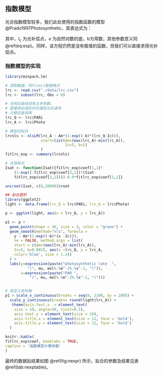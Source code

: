 ## 指数模型 {#lrc_exp}

光合指数模型较多，我们此处使用的指数函数的模型 @Prado1997Photosynthetic，其表达式为：

\begin{equation}
P_{n} = P_{nmax}[1 - e^{-b(I-I_{C})}]
(\#eq:exp)
\end{equation}

其中，$I_{c}$ 为光补偿点，$e$ 为自然对数的底，b为常数，其他参数意义同 \@ref(eq:exp)。同样，该方程仍然是没有极值的函数，但我们可以直接求得光补偿点。

### 指数模型的实现 {#lrc_exp_exam}

```r
library(minpack.lm)

# 读取数据，同fitaci数据格式
lrc <- read.csv("./data/lrc.csv")
lrc <- subset(lrc, Obs > 0)

# 光响应曲线没有太多参数，
# 直接调出相应的光强和光合速率
# 方便后面调用
lrc_Q <- lrc$PARi
lrc_A <- lrc$Photo 

# 模型的拟合
lrcnls <- nlsLM(lrc_A ~ Am*(1-exp((-b)*(lrc_Q-Ic))),
                start=list(Am=(max(lrc_A)-min(lrc_A)),
                           Ic=5, b=1)
                )
fitlrc_exp <- summary(lrcnls)

# 光饱和点
Isat <- function(Isat){fitlrc_exp$coef[1,1]*
    (1-exp((-fitlrc_exp$coef[3,1])*(Isat-
    fitlrc_exp$coef[2,1])))-0.9*fitlrc_exp$coef[1,1]}

uniroot(Isat, c(0,2000))$root

## 拟合图形
library(ggplot2)
light <- data.frame(lrc_Q = lrc$PARi, lrc_A = lrc$Photo)

p <- ggplot(light, aes(x = lrc_Q, y = lrc_A))

p1 <- p + 
  geom_point(shape = 16, size = 3, color = "green") + 
  geom_smooth(method="nls", formula = 
    y ~ Am*(1-exp((-b)*(x -Ic))), 
    se = FALSE, method.args = list(
    start = c(Am=(max(lrc_A)-min(lrc_A)),
    Ic=5, b=0.002), aes(x =lrc_Q, y = lrc_A, 
    color='blue', size = 1.2))
  ) +
  labs(y=expression(paste("photosynthetic rate  ", 
          "(", mu, mol%.%m^-2%.%s^-1, ")")), 
       x=expression(paste("PAR ", 
           "(", mu, mol%.%m^-2%.%s^-1, ")")))


# 自定义坐标轴
p1 + scale_x_continuous(breaks = seq(0, 2100, by = 200)) +  
  scale_y_continuous(breaks= round(light$lrc_A)) +
   theme(axis.text.x  = element_text(
    size = 10, angle=30, vjust=0.5), 
    axis.text.y = element_text(size = 10),
    axis.title.x = element_text(size = 12, face = 'bold'),
    axis.title.y = element_text(size = 12, face = 'bold')
  )
```

```r
knitr::kable(
fitlrc_exp$coef, booktabs = TRUE,
caption = '指数模型计算参数'
)
```

最终的数据拟结果如图 \@ref(fig:nexpr) 所示，拟合的参数及结果见表 \@ref(tab:nexptable)。


\cleardoublepage
